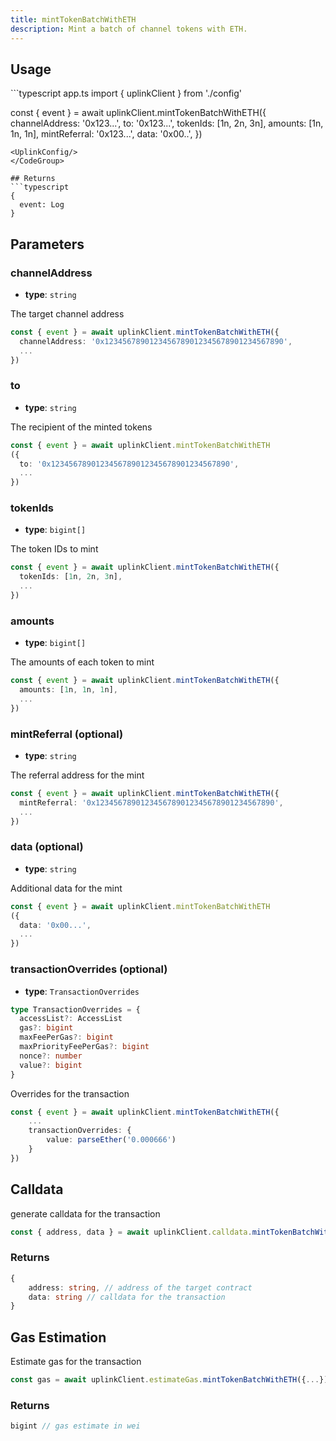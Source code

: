 ```yaml
---
title: mintTokenBatchWithETH
description: Mint a batch of channel tokens with ETH.
---
```



## Usage
<CodeGroup>
```typescript app.ts
import { uplinkClient } from './config'

const { event } = await uplinkClient.mintTokenBatchWithETH({
    channelAddress: '0x123...',
    to: '0x123...',
    tokenIds: [1n, 2n, 3n],
    amounts: [1n, 1n, 1n],
    mintReferral: '0x123...',
    data: '0x00..',
})
```
<UplinkConfig/>
</CodeGroup>

## Returns
```typescript
{ 
  event: Log 
}
```

## Parameters

### channelAddress
- **type**: `string`

The target channel address
```typescript
const { event } = await uplinkClient.mintTokenBatchWithETH({
  channelAddress: '0x1234567890123456789012345678901234567890',
  ...
})
```

### to
- **type**: `string`

The recipient of the minted tokens
```typescript
const { event } = await uplinkClient.mintTokenBatchWithETH
({
  to: '0x1234567890123456789012345678901234567890',
  ...
})
```

### tokenIds
- **type**: `bigint[]`

The token IDs to mint
```typescript
const { event } = await uplinkClient.mintTokenBatchWithETH({
  tokenIds: [1n, 2n, 3n],
  ...
})
```

### amounts
- **type**: `bigint[]`

The amounts of each token to mint
```typescript
const { event } = await uplinkClient.mintTokenBatchWithETH({
  amounts: [1n, 1n, 1n],
  ...
})
```

### mintReferral (optional)
- **type**: `string`

The referral address for the mint
```typescript
const { event } = await uplinkClient.mintTokenBatchWithETH({
  mintReferral: '0x1234567890123456789012345678901234567890',
  ...
})
```

### data (optional)

- **type**: `string`

Additional data for the mint
```typescript
const { event } = await uplinkClient.mintTokenBatchWithETH
({
  data: '0x00...',
  ...
})
```

### transactionOverrides (optional)
- **type**: `TransactionOverrides`
```typescript
type TransactionOverrides = {
  accessList?: AccessList
  gas?: bigint
  maxFeePerGas?: bigint
  maxPriorityFeePerGas?: bigint
  nonce?: number
  value?: bigint
}
```

Overrides for the transaction

```typescript
const { event } = await uplinkClient.mintTokenBatchWithETH({
    ...
    transactionOverrides: {
        value: parseEther('0.000666')
    }
})
```
## Calldata

generate calldata for the transaction

```typescript
const { address, data } = await uplinkClient.calldata.mintTokenBatchWithETH({...})
```

### Returns 
```typescript
{
    address: string, // address of the target contract
    data: string // calldata for the transaction
}
```

## Gas Estimation

Estimate gas for the transaction

```typescript
const gas = await uplinkClient.estimateGas.mintTokenBatchWithETH({...})
```

### Returns
```typescript
bigint // gas estimate in wei
```
